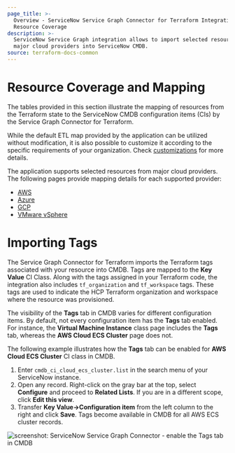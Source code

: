 ```yaml
---
page_title: >-
  Overview - ServiceNow Service Graph Connector for Terraform Integration -
  Resource Coverage
description: >-
  ServiceNow Service Graph integration allows to import selected resources from
  major cloud providers into ServiceNow CMDB.
source: terraform-docs-common
---
```


# Resource Coverage and Mapping

The tables provided in this section illustrate the mapping of resources from the Terraform state to the ServiceNow CMDB configuration items (CIs) by the Service Graph Connector for Terraform.

While the default ETL map provided by the application can be utilized without modification, it is also possible to customize it according to the specific requirements of your organization. Check [customizations](/terraform/enterprise/integrations/service-now/service-graph/customizations) for more details.

The application supports selected resources from major cloud providers. The following pages provide mapping details for each supported provider:

-   [AWS](/terraform/enterprise/integrations/service-now/service-graph/resource-coverage/aws)
-   [Azure](/terraform/enterprise/integrations/service-now/service-graph/resource-coverage/azure)
-   [GCP](/terraform/enterprise/integrations/service-now/service-graph/resource-coverage/gcp)
-   [VMware vSphere](/terraform/enterprise/integrations/service-now/service-graph/resource-coverage/vsphere)

# Importing Tags

The Service Graph Connector for Terraform imports the Terraform tags associated with your resource into CMDB. Tags are mapped to the **Key Value** CI Class.
Along with the tags assigned in your Terraform code, the integration also includes `tf_organization` and `tf_workspace` tags. These tags are used to indicate the HCP Terraform organization and workspace where the resource was provisioned.

The visibility of the **Tags** tab in CMDB varies for different configuration items. By default, not every configuration item has the **Tags** tab enabled. For instance, the **Virtual Machine Instance** class page includes the **Tags** tab, whereas the **AWS Cloud ECS Cluster** page does not.

The following example illustrates how the **Tags** tab can be enabled for **AWS Cloud ECS Cluster** CI class in CMDB.

1.  Enter `cmdb_ci_cloud_ecs_cluster.list` in the search menu of your ServiceNow instance. 
2.  Open any record. Right-click on the gray bar at the top, select **Configure** and proceed to **Related Lists**. If you are in a different scope, click **Edit this view**.
3.  Transfer **Key Value->Configuration item** from the left column to the right and click **Save**. Tags become available in CMDB for all AWS ECS cluster records.

![screenshot: ServiceNow Service Graph Connector - enable the Tags tab in CMDB](/img/docs/service-now-service-graph-tags.png)
